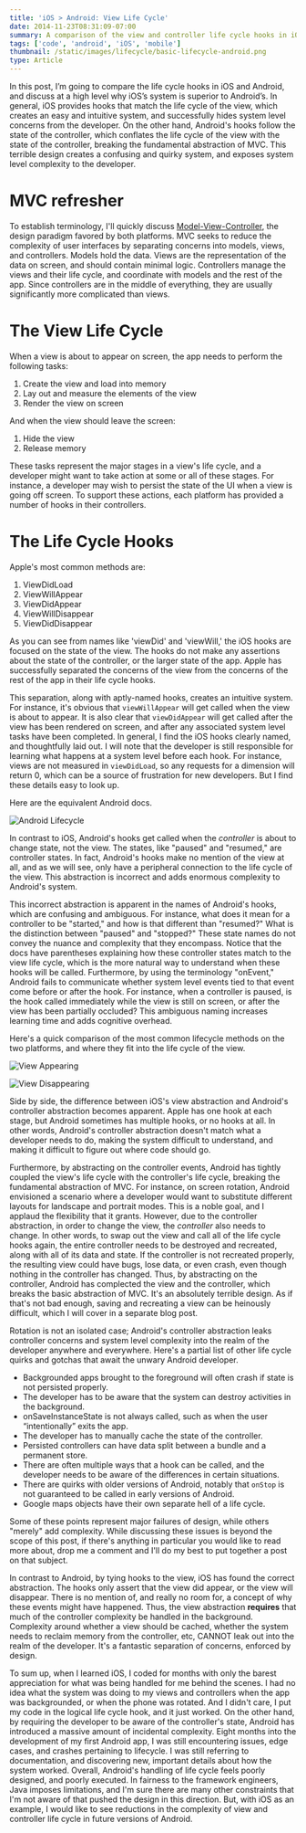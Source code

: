 ```yaml
---
title: 'iOS > Android: View Life Cycle'
date: 2014-11-23T08:31:09-07:00
summary: A comparison of the view and controller life cycle hooks in iOS and Android.
tags: ['code', 'android', 'iOS', 'mobile']
thumbnail: /static/images/lifecycle/basic-lifecycle-android.png
type: Article
---
```


In this post, I’m going to compare the life cycle hooks in iOS and Android, and discuss at a high level why iOS’s system is superior to Android’s. In general, iOS provides hooks that match the life cycle of the view, which creates an easy and intuitive system, and successfully hides system level concerns from the developer. On the other hand, Android's hooks follow the state of the controller, which conflates the life cycle of the view with the state of the controller, breaking the fundamental abstraction of MVC. This terrible design creates a confusing and quirky system, and exposes system level complexity to the developer.

# MVC refresher

To establish terminology, I'll quickly discuss [Model-View-Controller](http://en.wikipedia.org/wiki/Model%E2%80%93view%E2%80%93controller), the design paradigm favored by both platforms. MVC seeks to reduce the complexity of user interfaces by separating concerns into models, views, and controllers. Models hold the data. Views are the representation of the data on screen, and should contain minimal logic. Controllers manage the views and their life cycle, and coordinate with models and the rest of the app. Since controllers are in the middle of everything, they are usually significantly more complicated than views.

# The View Life Cycle

When a view is about to appear on screen, the app needs to perform the following tasks:

1. Create the view and load into memory
2. Lay out and measure the elements of the view
3. Render the view on screen

And when the view should leave the screen:

1. Hide the view
2. Release memory

These tasks represent the major stages in a view's life cycle, and a developer might want to take action at some or all of these stages. For instance, a developer may wish to persist the state of the UI when a view is going off screen. To support these actions, each platform has provided a number of hooks in their controllers.

# The Life Cycle Hooks

Apple's most common methods are:

1. ViewDidLoad
2. ViewWillAppear
3. ViewDidAppear
4. ViewWillDisappear
5. ViewDidDisappear

As you can see from names like 'viewDid' and 'viewWill,' the iOS hooks are focused on the state of the view. The hooks do not make any assertions about the state of the controller, or the larger state of the app. Apple has successfully separated the concerns of the view from the concerns of the rest of the app in their life cycle hooks.

This separation, along with aptly-named hooks, creates an intuitive system. For instance, it's obvious that `viewWillAppear` will get called when the view is about to appear. It is also clear that `viewDidAppear` will get called after the view has been rendered on screen, and after any associated system level tasks have been completed. In general, I find the iOS hooks clearly named, and thoughtfully laid out. I will note that the developer is still responsible for learning what happens at a system level before each hook. For instance, views are not measured in `viewDidLoad`, so any requests for a dimension will return 0, which can be a source of frustration for new developers. But I find these details easy to look up.

Here are the equivalent Android docs.

![Android Lifecycle](/static/images/lifecycle/basic-lifecycle-android.png)

In contrast to iOS, Android's hooks get called when the _controller_ is about to change state, not the view. The states, like "paused" and "resumed," are controller states. In fact, Android's hooks make no mention of the view at all, and as we will see, only have a peripheral connection to the life cycle of the view. This abstraction is incorrect and adds enormous complexity to Android's system.

This incorrect abstraction is apparent in the names of Android's hooks, which are confusing and ambiguous. For instance, what does it mean for a controller to be "started," and how is that different than "resumed?" What is the distinction between "paused" and "stopped?" These state names do not convey the nuance and complexity that they encompass. Notice that the docs have parentheses explaining how these controller states match to the view life cycle, which is the more natural way to understand when these hooks will be called. Furthermore, by using the terminology "onEvent," Android fails to communicate whether system level events tied to that event come before or after the hook. For instance, when a controller is paused, is the hook called immediately while the view is still on screen, or after the view has been partially occluded? This ambiguous naming increases learning time and adds cognitive overhead.

Here's a quick comparison of the most common lifecycle methods on the two platforms, and where they fit into the life cycle of the view.

![View Appearing](/static/images/lifecycle/view-controller-appear.png)

![View Disappearing](/static/images/lifecycle/view-controller-disappear.png)

Side by side, the difference between iOS's view abstraction and Android's controller abstraction becomes apparent. Apple has one hook at each stage, but Android sometimes has multiple hooks, or no hooks at all. In other words, Android's controller abstraction doesn't match what a developer needs to do, making the system difficult to understand, and making it difficult to figure out where code should go.

Furthermore, by abstracting on the controller events, Android has tightly coupled the view's life cycle with the controller's life cycle, breaking the fundamental abstraction of MVC. For instance, on screen rotation, Android envisioned a scenario where a developer would want to substitute different layouts for landscape and portrait modes. This is a noble goal, and I applaud the flexibility that it grants. However, due to the controller abstraction, in order to change the view, the _controller_ also needs to change. In other words, to swap out the view and call all of the life cycle hooks again, the entire controller needs to be destroyed and recreated, along with all of its data and state. If the controller is not recreated properly, the resulting view could have bugs, lose data, or even crash, even though nothing in the controller has changed. Thus, by abstracting on the controller, Android has complected the view and the controller, which breaks the basic abstraction of MVC. It's an absolutely terrible design. As if that's not bad enough, saving and recreating a view can be heinously difficult, which I will cover in a separate blog post.

Rotation is not an isolated case; Android's controller abstraction leaks controller concerns and system level complexity into the realm of the developer anywhere and everywhere. Here's a partial list of other life cycle quirks and gotchas that await the unwary Android developer.

- Backgrounded apps brought to the foreground will often crash if state is not persisted properly.
- The developer has to be aware that the system can destroy activities in the background.
- onSaveInstanceState is not always called, such as when the user “intentionally” exits the app.
- The developer has to manually cache the state of the controller.
- Persisted controllers can have data split between a bundle and a permanent store.
- There are often multiple ways that a hook can be called, and the developer needs to be aware of the differences in certain situations.
- There are quirks with older versions of Android, notably that `onStop` is not guaranteed to be called in early versions of Android.
- Google maps objects have their own separate hell of a life cycle.

Some of these points represent major failures of design, while others "merely" add complexity. While discussing these issues is beyond the scope of this post, if there's anything in particular you would like to read more about, drop me a comment and I'll do my best to put together a post on that subject.

In contrast to Android, by tying hooks to the view, iOS has found the correct abstraction. The hooks only assert that the view did appear, or the view will disappear. There is no mention of, and really no room for, a concept of why these events might have happened. Thus, the view abstraction **requires** that much of the controller complexity be handled in the background. Complexity around whether a view should be cached, whether the system needs to reclaim memory from the controller, etc, CANNOT leak out into the realm of the developer. It's a fantastic separation of concerns, enforced by design.

To sum up, when I learned iOS, I coded for months with only the barest appreciation for what was being handled for me behind the scenes. I had no idea what the system was doing to my views and controllers when the app was backgrounded, or when the phone was rotated. And I didn't care, I put my code in the logical life cycle hook, and it just worked. On the other hand, by requiring the developer to be aware of the controller's state, Android has introduced a massive amount of incidental complexity. Eight months into the development of my first Android app, I was still encountering issues, edge cases, and crashes pertaining to lifecycle. I was still referring to documentation, and discovering new, important details about how the system worked. Overall, Android's handling of life cycle feels poorly designed, and poorly executed. In fairness to the framework engineers, Java imposes limitations, and I'm sure there are many other constraints that I'm not aware of that pushed the design in this direction. But, with iOS as an example, I would like to see reductions in the complexity of view and controller life cycle in future versions of Android.
